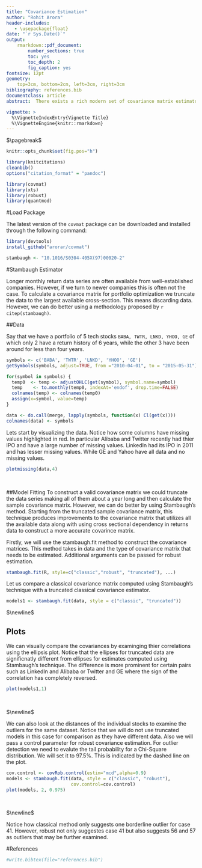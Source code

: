 ```yaml
---
title: "Covariance Estimation"
author: "Rohit Arora"
header-includes:
   - \usepackage{float}
date: "`r Sys.Date()`"
output: 
    rmarkdown::pdf_document:
        number_sections: true
        toc: yes
        toc_depth: 2
        fig_caption: yes
fontsize: 12pt
geometry: 
    top=3cm, bottom=2cm, left=3cm, right=3cm
bibliography: references.bib
documentclass: article
abstract:  There exists a rich modern set of covariance matrix estimator methods for use in financial data. The purpose of $\texttt{covmat}$ package is to implement some of these techniques such that they are readily available to be used with appropriate financial data. The purpose of this vignette is to demonstrate the usage of functions implemented in the $\texttt{covmat}$ package.

vignette: >
  %\VignetteIndexEntry{Vignette Title}
  %\VignetteEngine{knitr::rmarkdown}
---
```


$\pagebreak$

```r
knitr::opts_chunk$set(fig.pos="h")

library(knitcitations)
cleanbib()
options("citation_format" = "pandoc")

library(covmat)
library(xts)
library(robust)
library(quantmod)
```

#Load Package

The latest version of the $\texttt{covmat}$ package can be downloaded and installed through the following command:
```r
library(devtools)
install_github("arorar/covmat")
```

```r
stambaugh <- "10.1016/S0304-405X(97)00020-2"
```

#Stambaugh Estimator

Longer monthly return data series are often available from well-established companies. However, if we turn to newer companies this is often not the case. To calculate a covariance matrix for portfolio optimization we truncate the data to the largest available cross-section. This means discarding data. However, we can do better using a methodology proposed by `r citep(stambaugh)`.

##Data

Say that we have a portfolio of 5 tech stocks $\texttt{BABA, TWTR, LNKD, YHOO, GE}$  of which only 2 have a return history of 6 years, while the other 3 have been around for less than four years. 

```r

symbols <- c('BABA', 'TWTR', 'LNKD', 'YHOO', 'GE')
getSymbols(symbols, adjust=TRUE, from ="2010-04-01", to = "2015-05-31")

for(symbol in symbols) {
  temp0  <- temp <- adjustOHLC(get(symbol), symbol.name=symbol)
  temp    <- to.monthly(temp0, indexAt='endof', drop.time=FALSE)
  colnames(temp) <- colnames(temp0)    
  assign(x=symbol, value=temp)
}

data <- do.call(merge, lapply(symbols, function(x) Cl(get(x))))
colnames(data) <- symbols

```

Lets start by visualizing the data. Notice how some columns have missing values highlighted in red. In particular Alibaba and Twitter recently had thier IPO and have a large number of missing values. LinkedIn had its IPO in 2011 and has lesser missing values. While GE and Yahoo have all data and no missing values. 

```r
plotmissing(data,4)

```
\


##Model Fitting
To construct a valid covariance matrix we could truncate the data series making all of them about a year long and then calculate the sample covariance matrix. However, we can do better by using Stambaugh's method. Starting from the truncated sample covariance matrix, this technique produces improvements to the covariance matrix that utilizes all the available data along with using cross sectional dependency in returns data to construct a more accurate covarince matrix.

Firstly, we will use the stambaugh.fit method to construct the covariance matrices. This method takes in data and the type of covariance matrix that needs to be estimated. Additional arguments can be passed for robust estimation.

```r
stambaugh.fit(R, style=c("classic","robust", "truncated"), ...)
```

Let us compare a classical covariance matrix computed using Stambaugh's technique with a truncated classical covariance estimator.  

```r
models1 <- stambaugh.fit(data, style = c("classic", "truncated"))
```

$\newline$

## Plots
We can visually compare the covariances by examinging thier correlations using the ellipsis plot. Notice that the ellipses for truncated data are significnatly different from ellipses for estimates computed using Stambaugh's technique. The difference is more prominent for certain pairs such as LinkedIn and Alibaba or Twitter and GE where the sign of the correlation has completely reversed.

```r
plot(models1,1)
```
\

$\newline$

We can also look at the distances of the individual stocks to examine the outliers for the same dataset.  Notice that we will do not use truncated models in this case for comparison as they have different data. Also we will pass a control parameter for robust covariance estimation. For outlier detection we need to evalute the tail probability for a Chi-Square distribution. We will set it to 97.5%. This is indicated by the dashed line on the plot.

```r
cov.control <- covRob.control(estim="mcd",alpha=0.9)
models <- stambaugh.fit(data, style = c("classic", "robust"), 
                        cov.control=cov.control)
plot(models, 2, 0.975)
```
\

$\newline$

Notice how classical method only suggests one borderline outlier for case 41. However, robust not only suggestes case 41 but also suggests 56 and 57 as outliers that may be further examined.

#References
```r
#write.bibtex(file="references.bib")
```
